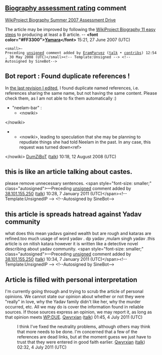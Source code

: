 <article id="7513524" title=Talk:Nitish Katara murder case>
	<talkpage id="7513524" title="Talk:Nitish Katara murder case">
{{Talk header}}
{{WikiProjectBannerShell|1=
{{WikiProject India|class=Start
|importance=low
}}
{{WikiProject Law|class=C|importance=Low}}
{{WikiProject Law Enforcement|class=Start}}
{{WikiProject Biography|living=no|class=Start|listas=Katara, Nitish}}
}}


== [[Wikipedia:WikiProject_Biography/Assessment#Class_parameter|Biography assessment rating]] comment ==
[[Wikipedia:WikiProject_Biography/Assessment/Assessment_Drive|WikiProject Biography Summer 2007 Assessment Drive]]

The article may be improved by following the [[Wikipedia:WikiProject_Biography#WikiProject_Biography_11_easy_steps_to_producing_at_least_a_B_article|WikiProject Biography 11 easy steps]] to producing at least a B article. -- '''&lt;font color=&quot;#FF3300&quot;&gt;[[User:Yamara|Yamara]]&lt;/font&gt;''' 15:21, 27 June 2007 (UTC)


 &lt;small&gt;—Preceding [[Wikipedia:Signatures|unsigned]] comment added by [[User:EramParvez|EramParvez]] ([[User talk:EramParvez|talk]] • [[Special:Contributions/EramParvez|contribs]]) 12:54, 30 May 2008 (UTC)&lt;/small&gt;&lt;!-- Template:Unsigned --&gt; &lt;!--Autosigned by SineBot--&gt;

== Bot report : Found duplicate references ! ==
In [http://en.wikipedia.org/w/index.php?useskin=monobook&amp;title=Nitish_Katara&amp;redirect=no&amp;oldid=230036002 the last revision I edited], I found duplicate named references, i.e. references sharing the same name, but not having the same content. Please check them, as I am not able to fix them automatically :) 
* &quot;neelam-bar&quot; :
** &lt;nowiki&gt;
{{cite news
 | title = Bharti seeks bar on Neelam Katara' presence
 | publisher = [[The Hindu]]
 | url = http://www.hindu.com/2006/11/22/stories/2006112209030400.htm
 | date = [[2006-11-22]]
}}&lt;/nowiki&gt;
** &lt;nowiki&gt;, leading to speculation that she may be planning to repudiate things she had told Neelam in the past. In any case, this request was turned down&lt;ref&gt;
{{cite news
 | title = Neelam Katara allowed to witness Bharti's testimony
 | publisher = [[DNA (newspaper)]] / PTI
 | url = http://www.dnaindia.com/report.asp?NewsID=1065735
 | date= November 23, 2006
}}&lt;/nowiki&gt;
[[User:DumZiBoT|DumZiBoT]] ([[User talk:DumZiBoT|talk]]) 10:18, 12 August 2008 (UTC)

== this is like an article talking about castes. ==

please remove unnecessary sentences.  &lt;span style=&quot;font-size: smaller;&quot; class=&quot;autosigned&quot;&gt;—Preceding [[Wikipedia:Signatures|unsigned]] comment added by [[Special:Contributions/38.101.155.250|38.101.155.250]] ([[User talk:38.101.155.250|talk]]) 10:28, 7 January 2011 (UTC)&lt;/span&gt;&lt;!-- Template:UnsignedIP --&gt; &lt;!--Autosigned by SineBot--&gt;

== this article is spreads hatread against  Yadav community ==

what does this mean yadavs gained wealth but are rough and kataras are refined.too much usage of word yadav . dp yadav ,mulam singh yadav .this article is on nitish katara however it is written like a detective novel describing about yadav community.  &lt;span style=&quot;font-size: smaller;&quot; class=&quot;autosigned&quot;&gt;—Preceding [[Wikipedia:Signatures|unsigned]] comment added by [[Special:Contributions/38.101.155.250|38.101.155.250]] ([[User talk:38.101.155.250|talk]]) 10:34, 7 January 2011 (UTC)&lt;/span&gt;&lt;!-- Template:UnsignedIP --&gt; &lt;!--Autosigned by SineBot--&gt;

== Article is filled with personal interpretation ==

I'm currently going through and trying to scrub the article of personal opinions. We cannot state our opinion about whether or not they were &quot;really&quot; in love, why the Yadav family didn't like her, why the murder occurred, etc.  All we may do is cover the information found in reliable sources. If those sources express an opinion, we may report it, as long as that opinion meets [[WP:DUE]].  [[User:Qwyrxian|Qwyrxian]] ([[User talk:Qwyrxian|talk]]) 01:45, 4 July 2011 (UTC)

:I think I've fixed the neutrality problems, although others may think that more needs to be done.  I'm concerned that a few of the references are dead links, but at the moment guess we just have to trust that they were entered in good faith earlier. [[User:Qwyrxian|Qwyrxian]] ([[User talk:Qwyrxian|talk]]) 02:32, 4 July 2011 (UTC)
	</talkpage>
</article>